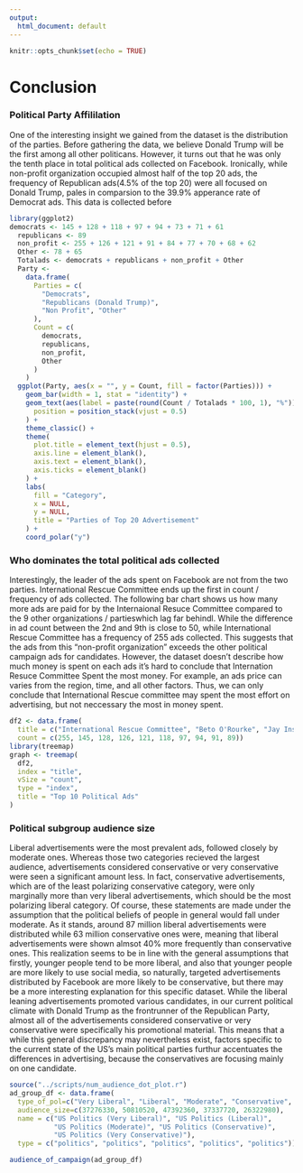 ```yaml
---
output:
  html_document: default
---
```


```r
knitr::opts_chunk$set(echo = TRUE)
```

# Conclusion

### Political Party Affililation

One of the interesting insight we gained from the dataset is the distribution of the parties. Before gathering the data, we believe Donald Trump will be the first among all other politicans. However, it turns out that he was only the tenth place in total political ads collected on Facebook. Ironically, while non-profit organization occupied almost half of the top 20 ads, the frequency of Republican ads(4.5% of the top 20) were all focused on Donald Trump, pales in comparsion to the 39.9% apperance rate of Democrat ads. This data is collected before
 
```r
library(ggplot2)
democrats <- 145 + 128 + 118 + 97 + 94 + 73 + 71 + 61
  republicans <- 89
  non_profit <- 255 + 126 + 121 + 91 + 84 + 77 + 70 + 68 + 62
  Other <- 78 + 65
  Totalads <- democrats + republicans + non_profit + Other
  Party <-
    data.frame(
      Parties = c(
        "Democrats",
        "Republicans (Donald Trump)",
        "Non Profit", "Other"
      ),
      Count = c(
        democrats,
        republicans,
        non_profit,
        Other
      )
    )
  ggplot(Party, aes(x = "", y = Count, fill = factor(Parties))) +
    geom_bar(width = 1, stat = "identity") +
    geom_text(aes(label = paste(round(Count / Totalads * 100, 1), "%")),
      position = position_stack(vjust = 0.5)
    ) +
    theme_classic() +
    theme(
      plot.title = element_text(hjust = 0.5),
      axis.line = element_blank(),
      axis.text = element_blank(),
      axis.ticks = element_blank()
    ) +
    labs(
      fill = "Category",
      x = NULL,
      y = NULL,
      title = "Parties of Top 20 Advertisement"
    ) +
    coord_polar("y")
```

### Who dominates the total political ads collected

Interestingly, the leader of the ads spent on Facebook are not from the two parties. International Rescue Committee ends up the first in count / frequency of ads collected. The following bar chart shows us how many more ads are paid for by the Internaional Resuce Committee compared to the 9 other organizations / partieswhich lag far behindl. While the difference in ad count between the 2nd and 9th is close to 50, while International Rescue Committee has a frequency of 255 ads collected. This suggests that the ads from this "non-profit organization" exceeds the other political campaign ads for candidates. However, the dataset doesn't describe how much money is spent on each ads it's hard to conclude that Internation Resuce Committee Spent the most money. For example, an ads price can varies from the region, time, and all other factors. Thus, we can only conclude that International Rescue committee may spent the most effort on advertising, but not neccessary the most in money spent.

```r
df2 <- data.frame(
  title = c("International Rescue Committee", "Beto O'Rourke", "Jay Inslee", "Planned Parenthood", "Planned Parenthood Action", "Kirsten Gillibrand", "Kamala Harris", "Elizabeth Warren", "ACLU", "Donald J. Trump"),
  count = c(255, 145, 128, 126, 121, 118, 97, 94, 91, 89))
library(treemap)
graph <- treemap(
  df2,
  index = "title",
  vSize = "count",
  type = "index",
  title = "Top 10 Political Ads"
)
```

### Political subgroup audience size

Liberal advertisements were the most prevalent ads, followed closely by moderate ones. Whereas those two categories recieved the largest audience, advertisements considered conservative or very conservative were seen a significant amount less. In fact, conservative advertisements, which are of the least polarizing conservative category, were only marginally more than very liberal advertisements, which should be the most polarizing liberal category. Of course, these statements are made under the assumption that the political beliefs of people in general would fall under moderate. As it stands, around 87 million liberal advertisements were distributed while 63 million conservative ones were, meaning that liberal advertisements were shown almsot 40% more frequently than conservative ones. This realization seems to be in line with the general assumptions that firstly, younger people tend to be more liberal, and also that younger people are more likely to use social media, so naturally, targeted advertisements distributed by Facebook are more likely to be conservative, but there may be a more interesting explanation for this specific dataset. While the liberal leaning advertisements promoted various candidates, in our current political climate with Donald Trump as the frontrunner of the Republican Party, almost all of the advertisements considered conservative or very conservative were specifically his promotional material. This means that a while this general discrepancy may nevertheless exist, factors specific to the current state of the US's main political parties furthur accentuates the differences in advertising, because the conservatives are focusing mainly on one candidate. 

```r
source("../scripts/num_audience_dot_plot.r")
ad_group_df <- data.frame(
  type_of_pol=c("Very Liberal", "Liberal", "Moderate", "Conservative", "Very Conservative"),
  audience_size=c(37276330, 50810520, 47392360, 37337720, 26322980),
  name = c("US Politics (Very Liberal)", "US Politics (Liberal)",
           "US Politics (Moderate)", "US Politics (Conservative)",
           "US Politics (Very Conservative)"),
  type = c("politics", "politics", "politics", "politics", "politics"))

audience_of_campaign(ad_group_df)
```

